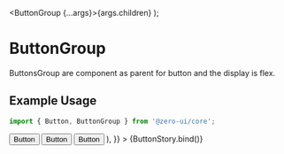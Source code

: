 
<Meta title="Components/Buttons/ButtonGroup" component={[ButtonGroup]} />

  <ButtonGroup {...args}>{args.children}</ButtonGroup>
);

# ButtonGroup

ButtonsGroup are component as parent for button and the display is flex.

## Example Usage

```jsx
import { Button, ButtonGroup } from '@zero-ui/core';
```

<Canvas columns={2} withSource="close">
  <Story
    name="ButtonGroup"
    args={{
      children: (
        <>
          <Button intent="primary" size="large">
            Button
          </Button>
          <Button intent="secondary" size="large">
            Button
          </Button>
          <Button intent="secondary" size="large">
            Button
          </Button>
        </>
      ),
    }}
  >
    {ButtonStory.bind()}
  </Story>
</Canvas>

<ArgsTable of={ButtonGroup} />
